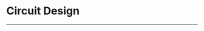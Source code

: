 ﻿---
sidebar_position: 2
---





# Circuit Design
---

<cardbox>
  <card
    href="./microbit-starter-kit/"
    title="Microbit Starter Kit"
    description="[ElecFreaks Micro:bit Starter Kit](https://shop.elecfreaks.com/products/elecfreaks-micro-bit-starter-kit?_pos=2&_sid=fc5b895f2&_ss=r) is designed for people who is at the door step of learning electric circuit and programming knowledge.The kit has provided some basic electronic components like LED, button, buzzer, temperature sensor, steering engine and motor etc.[Micro:bit Starter Kit](https://shop.elecfreaks.com/products/elecfreaks-micro-bit-starter-kit?_pos=2&_sid=fc5b895f2&_ss=r)  can help you enter a wonderful of electronic world."
    img={'https://wiki-media-ef.oss-cn-hongkong.aliyuncs.com/i18n/en/docusaurus-plugin-content-docs/current/microbit/circuit-design/microbit-starter-kit/images/starter-kit-icon.png'}
  />
  <card
    href="./microbit-experiment-box-kit/"
    title="Experiment Box Kit"
    description="The Elecfreaks Experimental Box is a brand new teaching aid developed by ELECFREAKS. We included traditional components such as the temperature sensor, photocell, servo, motor and LEDs. But we also added electronic components such as the MOSFET transistor, different values of resistors, and a trimpot to combine circuit design with programming.For this Experimental Box, you’ll use banana plug wires to connect different components. These wires are easy to insert and pull out yet still create stable connections. Meanwhile, using banana plugs lays a foundation for further circuit design.Use makecode - micro:bit’s graphic programming language, to control these components or learn the basics of circuit design without the micro:bit.Programming or designing circuits, the choice is up to you!"
    img={'https://wiki-media-ef.oss-cn-hongkong.aliyuncs.com/i18n/en/docusaurus-plugin-content-docs/current/microbit/circuit-design/microbit-experiment-box-kit/images/experiment-box-kit-icon.png'}
  />
</cardbox>
